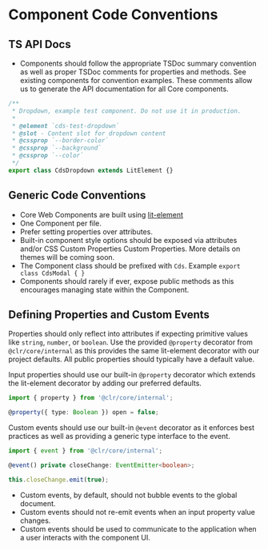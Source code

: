 
<Meta title="Internal/Documentation/Component Code Conventions" />

# Component Code Conventions

## TS API Docs

- Components should follow the appropriate TSDoc summary convention as well as proper TSDoc comments for properties and methods. See existing components for convention examples. These comments allow us to generate the API documentation for all Core components.

```typescript
/**
 * Dropdown, example test component. Do not use it in production.
 *
 * @element `cds-test-dropdown`
 * @slot - Content slot for dropdown content
 * @cssprop `--border-color`
 * @cssprop `--background`
 * @cssprop `--color`
 */
export class CdsDropdown extends LitElement {}
```

## Generic Code Conventions

- Core Web Components are built using [lit-element](https://lit-element.polymer-project.org/)
- One Component per file.
- Prefer setting properties over attributes.
- Built-in component style options should be exposed via attributes and/or CSS Custom Properties
  Custom Properties. More details on themes will be coming soon.
- The Component class should be prefixed with `Cds`. Example `export class CdsModal { }`
- Components should rarely if ever, expose public methods as this encourages managing state within the Component.

## Defining Properties and Custom Events

Properties should only reflect into attributes if expecting primitive values
like `string`, `number`, or `boolean`. Use the provided `@property` decorator
from `@clr/core/internal` as this provides the same lit-element decorator with
our project defaults. All public properties should typically have a default value.

Input properties should use our built-in `@property` decorator which extends
the lit-element decorator by adding our preferred defaults.

```typescript
import { property } from '@clr/core/internal';

@property({ type: Boolean }) open = false;
```

Custom events should use our built-in `@event` decorator as it enforces best
practices as well as providing a generic type interface to the event.

```typescript
import { event } from '@clr/core/internal';

@event() private closeChange: EventEmitter<boolean>;

this.closeChange.emit(true);
```

- Custom events, by default, should not bubble events to the global document.
- Custom events should not re-emit events when an input property value changes.
- Custom events should be used to communicate to the application when a user
  interacts with the component UI.
